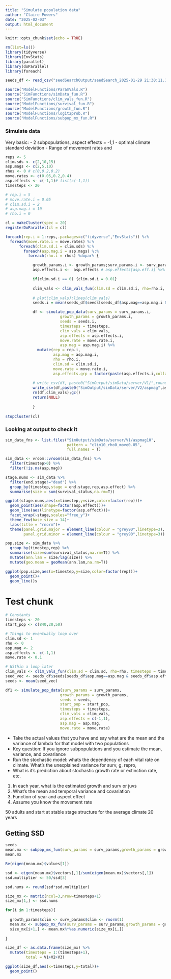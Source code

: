 ```yaml
---
title: "Simulate population data"
author: "Claire Powers"
date: "2025-02-03"
output: html_document
---
```


```r
knitr::opts_chunk$set(echo = TRUE)
```


```r
rm(list=ls())
library(tidyverse)
library(EnvStats)
library(parallel)
library(doParallel)
library(foreach)

seeds_df <- read_csv("seedSearchOutput/seedSearch_2025-01-29 21:30:11.114866.csv")

source("ModelFunctions/ParamVals.R")
source("SimFunctions/simData_fun.R")
source("SimFunctions/clim_vals_fun.R")
source("ModelFunctions/survival_fun.R")
source("ModelFunctions/growth_fun.R")
source("ModelFunctions/logit2prob.R")
source("ModelFunctions/subpop_mx_fun.R")
```

### Simulate data
Very basic:
- 2 subpopulations, aspect effects = -1,1
- optimal climate standard deviation
- Range of movement rates and 
```r

reps <- 5
clim.sds <- c(2,10,15)
asp.mags <- c(2,5,10)
rhos <- 0 # c(0,0.2,0.2)
move.rates <- c(0.05,0.2,0.4)
asp.effects <- c(-1,1)# list(c(-1,1))
timesteps <- 20

# rep.i = 5
# move.rate.i = 0.05
# clim.sd.i = 2
# asp.mag.i = 10
# rho.i = 0

cl = makeCluster(spec = 20)
registerDoParallel(cl = cl)

foreach(rep.i = 1:reps,.packages=c("tidyverse","EnvStats")) %:%
  foreach(move.rate.i = move.rates) %:%
      foreach(clim.sd.i = clim.sds) %:%
        foreach(asp.mag.i = asp.mags) %:% 
          foreach(rho.i = rhos) %dopar% {

            growth_params.i <- growth_params;surv_params.i <- surv_params
            asp.effects.i <-  asp.effects # asp.effects[asp.eff.i] %>% unlist()

            if(clim.sd.i == 0) {clim.sd.i = 0.01}
            
            clim_vals <- clim_vals_fun(clim.sd = clim.sd.i, rho=rho.i, timesteps = timesteps)
            
            # plot(clim_vals);lines(clim_vals)
            seeds.i = mean(seeds_df$seeds[seeds_df$asp.mag==asp.mag.i & seeds_df$asp.effects == paste(asp.effects.i,collapse = ",")])

            df <- simulate_pop_data(surv_params = surv_params.i,
                        growth_params = growth_params.i,
                        seeds = seeds.i,
                        timesteps = timesteps,
                        clim_vals = clim_vals,
                        asp.effects = asp.effects.i,
                        move.rate = move.rate.i,
                        asp.mag = asp.mag.i) %>% 
              mutate(rep = rep.i,
                     asp.mag = asp.mag.i,
                     rho = rho.i,
                     clim.sd = clim.sd.i,
                     move.rate = move.rate.i,
                     asp.effects.grp = factor(paste(asp.effects.i,collapse=", ")) )
            
            # write_csv(df, paste0("SimOutput/simData/server/V1/",round(Sys.time()),".csv"))
            write_csv(df,paste0("SimOutput/simData/server/V2/aspmag",asp.mag.i,"/clim",clim.sd.i,"_rho",rho.i,"_move",move.rate.i,"_rep",rep.i,".csv"))
            rm(df,clim_vals);gc()
            return(NULL)
            
            }
  
stopCluster(cl)
```

### Looking at output to check it
```r

sim_data_fns <- list.files("SimOutput/simData/server/V1/aspmag10",
                           pattern = "clim10_rho0_move0.05",
                           full.names = T)

sim_data <- vroom::vroom(sim_data_fns) %>% 
  filter(timestep>0) %>% 
  filter(!is.na(asp.mag))

stage.nums <- sim_data %>% 
  filter(end.stage!="dead") %>% 
  group_by(timestep,stage = end.stage,rep,asp.effect) %>% 
  summarise(size = sum(survival_status,na.rm=T)) 

ggplot(stage.nums,aes(x=timestep,y=size,color=factor(rep)))+
  geom_point(aes(shape=factor(asp.effect)))+
  geom_line(aes(linetype=factor(asp.effect)))+
  facet_wrap(~stage,scales="free_y")+
  theme_few(base_size = 14)+
  labs(title = "rnorm")+
  theme(panel.grid.major = element_line(colour = "grey90",linetype=3),
        panel.grid.minor = element_line(colour = "grey90",linetype=3))

pop.size <- sim_data %>% 
  group_by(timestep,rep) %>% 
  summarise(size=sum(survival_status,na.rm=T)) %>% 
  mutate(ann.lam = size/lag(size)) %>% 
  mutate(geo.mean = geoMean(ann.lam,na.rm=T))

ggplot(pop.size,aes(x=timestep,y=size,color=factor(rep)))+
  geom_point()+
  geom_line()s

```

# Test chunk
```r
# Constants
timesteps <- 20
start_pop <- c(840,20,50)

# Things to eventually loop over
clim.sd <- 1
rho <- 0
asp.mag <- 2
asp.effects <- c(-1,1)
move.rate <- 0.1

# Within a loop later
clim_vals <- clim_vals_fun(clim.sd = clim.sd, rho=rho, timesteps = timesteps)
seed_vec <- seeds_df$seeds[seeds_df$asp.mag==asp.mag & seeds_df$asp.effects==paste(asp.effects,collapse = ",")]
seeds <- mean(seed_vec)

df1 <- simulate_pop_data(surv_params = surv_params,
                        growth_params = growth_params,
                        seeds = seeds,
                        start_pop = start_pop,
                        timesteps = timesteps,
                        clim_vals = clim_vals,
                        asp.effects = c(-1,1),
                        asp.mag = asp.mag,
                        move.rate = move.rate)


```


- Take the actual values that you have and say what are the mean and the variance of lambda for that model with two populations
- Key question: If you ignore subpopulations and you estimate the mean, variance, and covariance 
- Run the stochastic model: whats the dependency of each vital rate on climate. What's the unexplained variance for surv, g, repro,
- What is it's prediction about stochastic growth rate or extinction rate, etc. 

1. In each year, what is the estimated growth and surv or juvs
2. What's the mean and temporal variance and covariation
3. Function of year and aspect effect 
4. Assume you know the movement rate

50 adults and start at stable stage structure for the average climate
20 years 

## Getting SSD
```r
seeds
mean.mx <- subpop_mx_fun(surv_params = surv_params,growth_params = growth_params,seeds.in = 21)
mean.mx

Re(eigen(mean.mx)$values[1])

ssd <- eigen(mean.mx)$vectors[,1]/sum(eigen(mean.mx)$vectors[,1])
ssd.multiplier <- 50/ssd[3]

ssd.nums <- round(ssd*ssd.multiplier)

size_mx <- matrix(ncol=3,nrow=timesteps+1)
size_mx[1,] <- ssd.nums

for(i in 1:timesteps){
  
  growth_params$clim <- surv_params$clim <- rnorm(1)
  mean.mx <- subpop_mx_fun(surv_params = surv_params,growth_params = growth_params,seeds.in = 21)
  size_mx[i+1,] <- mean.mx%*%as.numeric(size_mx[i,])
  
}

size_df <- as.data.frame(size_mx) %>% 
  mutate(timesteps = 1:(timesteps+1),
         total = V1+V2+V3)

ggplot(size_df,aes(x=timesteps,y=total))+
  geom_point()
```







